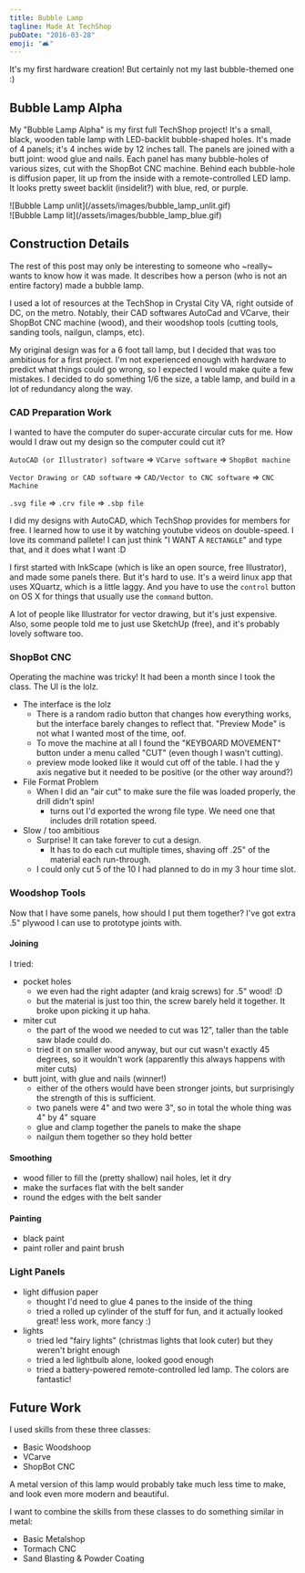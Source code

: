 ```yaml
---
title: Bubble Lamp
tagline: Made At TechShop
pubDate: "2016-03-28"
emoji: "🛋️"
---
```


It's my first hardware creation! But certainly not my last bubble-themed one :)

## Bubble Lamp Alpha

My "Bubble Lamp Alpha" is my first full TechShop project! It's a small, black, wooden table lamp with LED-backlit bubble-shaped holes. It's made of 4 panels; it's 4 inches wide by 12 inches tall. The panels are joined with a butt joint: wood glue and nails. Each panel has many bubble-holes of various sizes, cut with the ShopBot CNC machine. Behind each bubble-hole is diffusion paper, lit up from the inside with a remote-controlled LED lamp. It looks pretty sweet backlit (insidelit?) with blue, red, or purple.

<div class="flex justify-around">
  <div>![Bubble Lamp unlit](/assets/images/bubble_lamp_unlit.gif)</div>
  <div>![Bubble Lamp lit](/assets/images/bubble_lamp_blue.gif)</div>
</div>

## Construction Details

The rest of this post may only be interesting to someone who ~really~ wants to know how it was made. It describes how a person (who is not an entire factory) made a bubble lamp.

I used a lot of resources at the TechShop in Crystal City VA, right outside of DC, on the metro. Notably, their CAD softwares AutoCad and VCarve, their ShopBot CNC machine (wood), and their woodshop tools (cutting tools, sanding tools, nailgun, clamps, etc).

My original design was for a 6 foot tall lamp, but I decided that was too ambitious for a first project. I'm not experienced enough with hardware to predict what things could go wrong, so I expected I would make quite a few mistakes. I decided to do something 1/6 the size, a table lamp, and build in a lot of redundancy along the way.

### CAD Preparation Work

I wanted to have the computer do super-accurate circular cuts for me. How would I draw out my design so the computer could cut it?

`AutoCAD (or Illustrator) software` => `VCarve software` => `ShopBot machine`

`Vector Drawing or CAD software` => `CAD/Vector to CNC software` => `CNC Machine`

`.svg file` => `.crv file` => `.sbp file`

I did my designs with AutoCAD, which TechShop provides for members for free. I learned how to use it by watching youtube videos on double-speed. I love its command pallete! I can just think "I WANT A `RECTANGLE`" and type that, and it does what I want :D

I first started with InkScape (which is like an open source, free Illustrator), and made some panels there. But it's hard to use. It's a weird linux app that uses XQuartz, which is a little laggy. And you have to use the `control` button on OS X for things that usually use the `command` button.

A lot of people like Illustrator for vector drawing, but it's just expensive. Also, some people told me to just use SketchUp (free), and it's probably lovely software too.

### ShopBot CNC

Operating the machine was tricky! It had been a month since I took the class. The UI is the lolz.

- The interface is the lolz
  - There is a random radio button that changes how everything works, but the interface barely changes to reflect that. "Preview Mode" is not what I wanted most of the time, oof.
  - To move the machine at all I found the "KEYBOARD MOVEMENT" button under a menu called "CUT" (even though I wasn't cutting).
  - preview mode looked like it would cut off of the table. I had the y axis negative but it needed to be positive (or the other way around?)
- File Format Problem
  - When I did an "air cut" to make sure the file was loaded properly, the drill didn't spin!
    - turns out I'd exported the wrong file type. We need one that includes drill rotation speed.
- Slow / too ambitious
  - Surprise! It can take forever to cut a design.
    - It has to do each cut multiple times, shaving off .25" of the material each run-through.
  - I could only cut 5 of the 10 I had planned to do in my 3 hour time slot.

### Woodshop Tools

Now that I have some panels, how should I put them together? I've got extra .5" plywood I can use to prototype joints with.

#### Joining

I tried:

- pocket holes
  - we even had the right adapter (and kraig screws) for .5" wood! :D
  - but the material is just too thin, the screw barely held it together. It broke upon picking it up haha.
- miter cut
  - the part of the wood we needed to cut was 12", taller than the table saw blade could do.
  - tried it on smaller wood anyway, but our cut wasn't exactly 45 degrees, so it wouldn't work (apparently this always happens with miter cuts)
- butt joint, with glue and nails (winner!)
  - either of the others would have been stronger joints, but surprisingly the strength of this is sufficient.
  - two panels were 4" and two were 3", so in total the whole thing was 4" by 4" square
  - glue and clamp together the panels to make the shape
  - nailgun them together so they hold better

#### Smoothing

- wood filler to fill the (pretty shallow) nail holes, let it dry
- make the surfaces flat with the belt sander
- round the edges with the belt sander

#### Painting

- black paint
- paint roller and paint brush

### Light Panels

- light diffusion paper
  - thought I'd need to glue 4 panes to the inside of the thing
  - tried a rolled up cylinder of the stuff for fun, and it actually looked great! less work, more fancy :)
- lights
  - tried led "fairy lights" (christmas lights that look cuter) but they weren't bright enough
  - tried a led lightbulb alone, looked good enough
  - tried a battery-powered remote-controlled led lamp. The colors are fantastic!

## Future Work

I used skills from these three classes:

- Basic Woodshoop
- VCarve
- ShopBot CNC

A metal version of this lamp would probably take much less time to make, and look even more modern and beautiful.

I want to combine the skills from these classes to do something similar in metal:

- Basic Metalshop
- Tormach CNC
- Sand Blasting & Powder Coating
